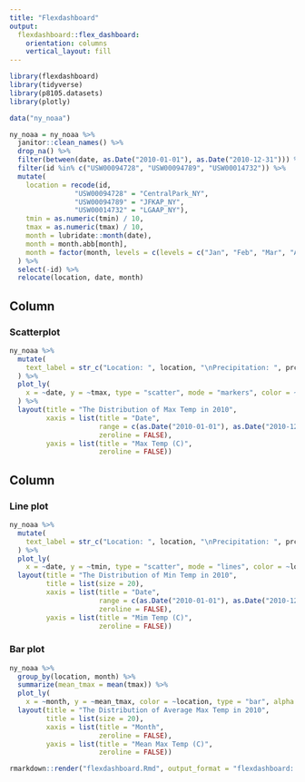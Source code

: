 ```yaml
---
title: "Flexdashboard"
output: 
  flexdashboard::flex_dashboard:
    orientation: columns
    vertical_layout: fill
---
```


```r
library(flexdashboard)
library(tidyverse)
library(p8105.datasets)
library(plotly)
```

```r
data("ny_noaa")

ny_noaa = ny_noaa %>%
  janitor::clean_names() %>%
  drop_na() %>%
  filter(between(date, as.Date("2010-01-01"), as.Date("2010-12-31"))) %>%
  filter(id %in% c("USW00094728", "USW00094789", "USW00014732")) %>%
  mutate(
    location = recode(id,
                "USW00094728" = "CentralPark_NY",
                "USW00094789" = "JFKAP_NY",
                "USW00014732" = "LGAAP_NY"),
    tmin = as.numeric(tmin) / 10,
    tmax = as.numeric(tmax) / 10,
    month = lubridate::month(date),
    month = month.abb[month],
    month = factor(month, levels = c(levels = c("Jan", "Feb", "Mar", "Apr", "May", "Jun", "Jul", "Aug", "Sep", "Oct", "Nov", "Dec"), ordered = TRUE))
  ) %>%
  select(-id) %>%
  relocate(location, date, month)
```


Column {data-width=650}
-----------------------------------------------------------------------

### Scatterplot

```r
ny_noaa %>%
  mutate(
    text_label = str_c("Location: ", location, "\nPrecipitation: ", prcp)
  ) %>%
  plot_ly(
    x = ~date, y = ~tmax, type = "scatter", mode = "markers", color = ~location, text = ~text_label, alpha = 0.5, colors = "viridis"
  ) %>%
  layout(title = "The Distribution of Max Temp in 2010",
         xaxis = list(title = "Date",
                      range = c(as.Date("2010-01-01"), as.Date("2010-12-31")),
                      zeroline = FALSE),
         yaxis = list(title = "Max Temp (C)",
                      zeroline = FALSE))
```

Column {data-width=350}
-----------------------------------------------------------------------

### Line plot

```r
ny_noaa %>%
  mutate(
    text_label = str_c("Location: ", location, "\nPrecipitation: ", prcp)
  ) %>%
  plot_ly(
    x = ~date, y = ~tmin, type = "scatter", mode = "lines", color = ~location, text = ~text_label, alpha = 0.7, colors = "viridis") %>%
  layout(title = "The Distribution of Min Temp in 2010",
         title = list(size = 20),
         xaxis = list(title = "Date",
                      range = c(as.Date("2010-01-01"), as.Date("2010-12-31")),
                      zeroline = FALSE),
         yaxis = list(title = "Mim Temp (C)",
                      zeroline = FALSE))
```

### Bar plot

```r
ny_noaa %>%
  group_by(location, month) %>%
  summarize(mean_tmax = mean(tmax)) %>%
  plot_ly(
    x = ~month, y = ~mean_tmax, color = ~location, type = "bar", alpha = 0.7, colors = "viridis") %>%
  layout(title = "The Distribution of Average Max Temp in 2010",
         title = list(size = 20),
         xaxis = list(title = "Month",
                      zeroline = FALSE),
         yaxis = list(title = "Mean Max Temp (C)",
                      zeroline = FALSE))
```

```r
rmarkdown::render("flexdashboard.Rmd", output_format = "flexdashboard::flex_dashboard")
```

